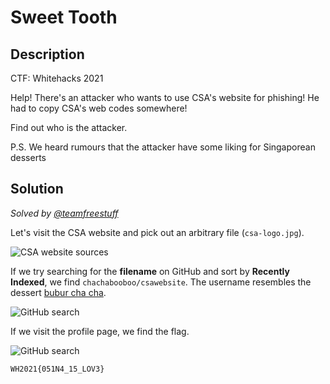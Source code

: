 # Sweet Tooth

## Description

CTF: Whitehacks 2021

Help! There's an attacker who wants to use CSA's website for phishing! He had to
copy CSA's web codes somewhere!

Find out who is the attacker.

P.S. We heard rumours that the attacker have some liking for Singaporean
desserts

## Solution

_Solved by [@teamfreestuff](https://github.com/teamfreestuff)_

Let's visit the CSA website and pick out an arbitrary file (`csa-logo.jpg`).

![CSA website sources](/images/whitehacks-2021/sweet-tooth-1.png)

If we try searching for the **filename** on GitHub and sort by **Recently
Indexed**, we find `chachabooboo/csawebsite`. The username resembles the dessert
[bubur cha cha](https://en.wikipedia.org/wiki/Bubur_cha_cha).

![GitHub search](/images/whitehacks-2021/sweet-tooth-2.png)

If we visit the profile page, we find the flag.

![GitHub search](/images/whitehacks-2021/sweet-tooth-3.png)

`WH2021{051N4_15_LOV3}`
